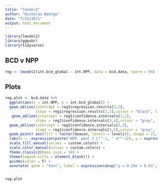 ```yaml
---
title: "lmodel2"
author: "Nicholas Baetge"
date: "7/25/2021"
output: html_document
---
```


```r
library(lmodel2)
library(ggpubr)
library(tidyverse)
```


## BCD v NPP

```r
reg <- lmodel2(int.bcd_global ~ int.NPP, data = bcd.data, nperm = 99)


```


## Plots

```r
reg.plot <- bcd.data %>% 
  ggplot(aes(x = int.NPP, y = int.bcd_global)) + 
  geom_abline(intercept = reg1$regression.results[3,2],
              slope = reg1$regression.results[3,3],colour = "black", linetype = 2, size = 1) +
   geom_abline(intercept = reg1$confidence.intervals[3,2],
              slope = reg1$confidence.intervals[3,4],colour = "grey", linetype = 3, size = 1) +
  geom_abline(intercept = reg1$confidence.intervals[3,3],
              slope = reg1$confidence.intervals[3,5],colour = "grey", linetype = 3, size = 1) +
  geom_point( aes(fill = factor(Season, levels = levels)), shape = 21, color = "black", size = 4, alpha = 0.7) +
  labs(x =  expression(paste("NPP, µmol C L"^-1, " d"^-1)), y = expression(paste("BCD, µmol C L"^-1, " d"^-1))) +
  scale_fill_manual(values = custom.colors) +
  scale_color_manual(values = custom.colors) +
  theme_classic2(base_size = 16) +
  theme(legend.title = element_blank()) +
  guides(color = F) +
  annotate( geom = "text", label = expression(atop("y = 0.19x + 0.03", paste("r"^2," = 0.68, ", italic("p "), "<< 0.01"))), x = 2.7, y = 0.08, size = 6) 
  

reg.plot

```